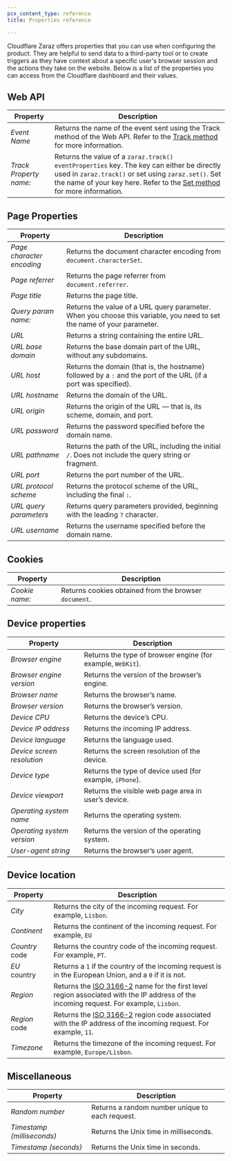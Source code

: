 ```yaml
---
pcx_content_type: reference
title: Properties reference

---
```


Cloudflare Zaraz offers properties that you can use when configuring the product. They are helpful to send data to a third-party tool or to create triggers as they have context about a specific user's browser session and the actions they take on the website. Below is a list of the properties you can access from the Cloudflare dashboard and their values.

## Web API

| Property               | Description                                                                                                                                                                                                                                          |
| ---------------------- | ---------------------------------------------------------------------------------------------------------------------------------------------------------------------------------------------------------------------------------------------------- |
| *Event Name*           | Returns the name of the event sent using the Track method of the Web API. Refer to the [Track method](/zaraz/web-api/track/) for more information.                                                                                                   |
| *Track Property name:* | Returns the value of a `zaraz.track()` `eventProperties` key. The key can either be directly used in `zaraz.track()` or set using `zaraz.set()`. Set the name of your key here. Refer to the [Set method](/zaraz/web-api/set/) for more information. |

## Page Properties

| Property                  | Description                                                                                                            |
| ------------------------- | ---------------------------------------------------------------------------------------------------------------------- |
| *Page character encoding* | Returns the document character encoding from `document.characterSet`.                                                  |
| *Page referrer*           | Returns the page referrer from `document.referrer`.                                                                    |
| *Page title*              | Returns the page title.                                                                                                |
| *Query param name:*       | Returns the value of a URL query parameter. When you choose this variable, you need to set the name of your parameter. |
| *URL*                     | Returns a string containing the entire URL.                                                                            |
| *URL base domain*         | Returns the base domain part of the URL, without any subdomains.                                                       |
| *URL host*                | Returns the domain (that is, the hostname) followed by a `:` and the port of the URL (if a port was specified).        |
| *URL hostname*            | Returns the domain of the URL.                                                                                         |
| *URL origin*              | Returns the origin of the URL — that is, its scheme, domain, and port.                                                 |
| *URL password*            | Returns the password specified before the domain name.                                                                 |
| *URL pathname*            | Returns the path of the URL, including the initial `/`. Does not include the query string or fragment.                 |
| *URL port*                | Returns the port number of the URL.                                                                                    |
| *URL protocol scheme*     | Returns the protocol scheme of the URL, including the final `:`.                                                       |
| *URL query parameters*    | Returns query parameters provided, beginning with the leading `?` character.                                           |
| *URL username*            | Returns the username specified before the domain name.                                                                 |

## Cookies

| Property       | Description                                           |
| -------------- | ----------------------------------------------------- |
| *Cookie name:* | Returns cookies obtained from the browser `document`. |

## Device properties

| Property                   | Description                                                 |
| -------------------------- | ----------------------------------------------------------- |
| *Browser engine*           | Returns the type of browser engine (for example, `WebKit`). |
| *Browser engine version*   | Returns the version of the browser’s engine.                |
| *Browser name*             | Returns the browser’s name.                                 |
| *Browser version*          | Returns the browser’s version.                              |
| *Device CPU*               | Returns the device’s CPU.                                   |
| *Device IP address*        | Returns the incoming IP address.                            |
| *Device language*          | Returns the language used.                                  |
| *Device screen resolution* | Returns the screen resolution of the device.                |
| *Device type*              | Returns the type of device used (for example, `iPhone`).    |
| *Device viewport*          | Returns the visible web page area in user’s device.         |
| *Operating system name*    | Returns the operating system.                               |
| *Operating system version* | Returns the version of the operating system.                |
| *User-agent string*        | Returns the browser’s user agent.                           |

## Device location

| Property       | Description                                                                                                                                                                       |
| -------------- | --------------------------------------------------------------------------------------------------------------------------------------------------------------------------------- |
| *City*         | Returns the city of the incoming request. For example, `Lisbon`.                                                                                                                  |
| *Continent*    | Returns the continent of the incoming request. For example, `EU`                                                                                                                  |
| *Country* code | Returns the country code of the incoming request. For example, `PT`.                                                                                                              |
| *EU* country   | Returns a `1` if the country of the incoming request is in the European Union, and a `0` if it is not.                                                                            |
| *Region*       | Returns the [ISO 3166-2](https://en.wikipedia.org/wiki/ISO_3166-2) name for the first level region associated with the IP address of the incoming request. For example, `Lisbon`. |
| *Region* code  | Returns the [ISO 3166-2](https://en.wikipedia.org/wiki/ISO_3166-2) region code associated with the IP address of the incoming request. For example, `11`.                         |
| *Timezone*     | Returns the timezone of the incoming request. For example, `Europe/Lisbon`.                                                                                                       |

## Miscellaneous

| Property                   | Description                                     |
| -------------------------- | ----------------------------------------------- |
| *Random number*            | Returns a random number unique to each request. |
| *Timestamp (milliseconds)* | Returns the Unix time in milliseconds.          |
| *Timestamp (seconds)*      | Returns the Unix time in seconds.               |
